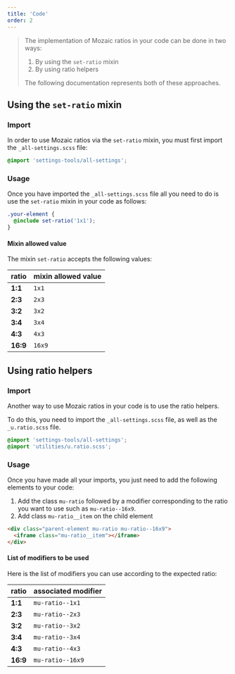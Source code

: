 ```yaml
---
title: 'Code'
order: 2
---
```


> The implementation of Mozaic ratios in your code can be done in two ways:
>
> 1. By using the `set-ratio` mixin
> 2. By using ratio helpers
>
> The following documentation represents both of these approaches.

## Using the `set-ratio` mixin

### Import

In order to use Mozaic ratios via the `set-ratio` mixin, you must first import the `_all-settings.scss` file:

```scss
@import 'settings-tools/all-settings';
```

### Usage

Once you have imported the `_all-settings.scss` file all you need to do is use the `set-ratio` mixin in your code as follows:

```scss
.your-element {
  @include set-ratio('1x1');
}
```

<Story id="foundations-aspect-ratio--with-sass-mixin" height="400" />

#### Mixin allowed value

The mixin `set-ratio` accepts the following values:

| ratio    | mixin allowed value |
| -------- | ------------------- |
| **1:1**  | `1x1`               |
| **2:3**  | `2x3`               |
| **3:2**  | `3x2`               |
| **3:4**  | `3x4`               |
| **4:3**  | `4x3`               |
| **16:9** | `16x9`              |

## Using ratio helpers

### Import

Another way to use Mozaic ratios in your code is to use the ratio helpers.

To do this, you need to import the `_all-settings.scss` file, as well as the `_u.ratio.scss` file.

```scss
@import 'settings-tools/all-settings';
@import 'utilities/u.ratio.scss';
```

### Usage

Once you have made all your imports, you just need to add the following elements to your code:

1. Add the class `mu-ratio` followed by a modifier corresponding to the ratio you want to use such as `mu-ratio--16x9`.
2. Add class `mu-ratio__item` on the child element

```html
<div class="parent-element mu-ratio mu-ratio--16x9">
  <iframe class="mu-ratio__item"></iframe>
</div>
```

<Story id="foundations-aspect-ratio--with-helpers" height="400" />

#### List of modifiers to be used

Here is the list of modifiers you can use according to the expected ratio:

| ratio    | associated modifier |
| -------- | ------------------- |
| **1:1**  | `mu-ratio--1x1`     |
| **2:3**  | `mu-ratio--2x3`     |
| **3:2**  | `mu-ratio--3x2`     |
| **3:4**  | `mu-ratio--3x4`     |
| **4:3**  | `mu-ratio--4x3`     |
| **16:9** | `mu-ratio--16x9`    |
